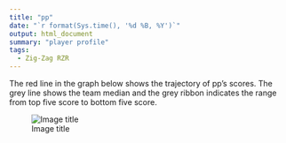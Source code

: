 ```yaml
---
title: "pp"
date: "`r format(Sys.time(), '%d %B, %Y')`"
output: html_document
summary: "player profile"
tags:
  - Zig-Zag RZR
---
```


The red line in the graph below shows the trajectory of pp's scores. The grey line shows the team median and the grey ribbon indicates the range from top five score to bottom five score.

![Image title](pp.jpg)
